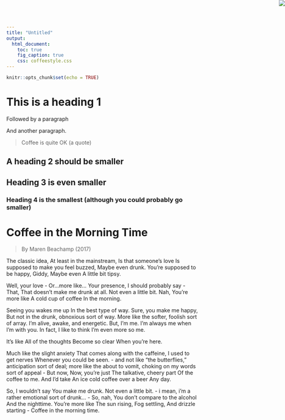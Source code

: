 ```yaml
---
title: "Untitled"
output:
  html_document:
    toc: true
    fig_caption: true
    css: coffeestyle.css
---
```

<!-- This line below shows you the coffee logo -->
<img src="coffee_cup_and_stained.svg" style="position:absolute;top:0px;right:0px;" />

```r
knitr::opts_chunk$set(echo = TRUE)
```


# This is a heading 1

Followed by a paragraph

And another paragraph.

> Coffee is quite OK (a quote)

## A heading 2 should be smaller

## Heading 3 is even smaller

### Heading 4 is the smallest (although you could probably go smaller)




# Coffee in the Morning Time
 
> By Maren Beachamp (2017)

The classic idea,
At least in the mainstream,
Is that someone's love 
Is supposed to make you feel buzzed,
Maybe even drunk.
You're supposed to be happy,
Giddy,
Maybe even 
A little bit tipsy.

Well, your love -
Or...more like...
Your presence, 
I should probably say -
That,
That doesn't make me drunk at all.
Not even a little bit.
Nah,
You're more like
A cold cup of coffee
In the morning.

Seeing you wakes me up
In the best type of way.
Sure, you make me happy,
But not in the drunk, obnoxious sort of way.
More like the softer, foolish sort of array.
I'm alive, awake, and energetic.
But, I'm me.
I'm always me when I'm with you.
In fact,
I like to think
I'm even more so me.

It's like 
All of the thoughts 
Become so clear
When you're here.

Much like the slight anxiety
That comes along with the caffeine,
I used to get nerves
Whenever you could be seen.
- and not like "the butterflies," anticipation sort of deal;
more like the about to vomit,
choking on my words sort of appeal -
But now,
Now, you're just
The talkative, cheery part 
Of the coffee to me.
And I'd take 
An ice cold coffee over a beer 
Any day.

So, I wouldn't say 
You make me drunk.
Not even a little bit.
- i mean,
i'm a rather emotional
sort of drunk... -
So, nah,
You don't compare to the alcohol 
And the nighttime.
You're more like 
The sun rising,
Fog settling,
And drizzle starting -
Coffee in the morning time.

